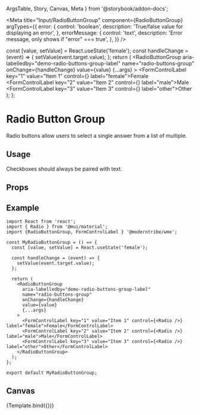  ArgsTable,
  Story,
  Canvas,
  Meta
} from '@storybook/addon-docs';

<Meta
  title="Input/RadioButtonGroup"
  component={RadioButtonGroup}
  argTypes={{
    error: {
      control: 'boolean',
      description: 'True/false value for displaying an error',
    },
    errorMessage: {
      control: 'text',
      description: 'Error message, only shows if "error" === true',
    },
  }}
/>

  const [value, setValue] = React.useState('female');
  const handleChange = (event) => {
    setValue(event.target.value);
  };
  return (
    <RadioButtonGroup
      aria-labelledby="demo-radio-buttons-group-label"
      name="radio-buttons-group"
      onChange={handleChange}
      value={value}
      {...args}
    >
      <FormControlLabel key="1" value="Item 1" control={<Radio />} label="female">Female</FormControlLabel>
      <FormControlLabel key="2" value="Item 2" control={<Radio />} label="male">Male</FormControlLabel>
      <FormControlLabel key="3" value="Item 3" control={<Radio />} label="other">Other</FormControlLabel>
    </RadioButtonGroup>
  );
};

# Radio Button Group
Radio buttons allow users to select a single answer from a list of multiple.

## Usage
Checkboxes should always be paired with text.

## Props
<ArgsTable story="." />

## Example
```
import React from 'react';
import { Radio } from '@mui/material';
import {RadioButtonGroup, FormControlLabel } '@moderntribe/wme';

const MyRadioButtonGroup = () => {
  const [value, setValue] = React.useState('female');

  const handleChange = (event) => {
    setValue(event.target.value);
  };

  return (
    <RadioButtonGroup
      aria-labelledby="demo-radio-buttons-group-label"
      name="radio-buttons-group"
      onChange={handleChange}
      value={value}
      {...args}
    >
      <FormControlLabel key="1" value="Item 1" control={<Radio />} label="female">Female</FormControlLabel>
      <FormControlLabel key="2" value="Item 2" control={<Radio />} label="male">Male</FormControlLabel>
      <FormControlLabel key="3" value="Item 3" control={<Radio />} label="other">Other</FormControlLabel>
    </RadioButtonGroup>
  );
};

export default MyRadioButtonGroup;
```

## Canvas
<Canvas>
  <Story
    name="Default"
  >
  {Template.bind({})}
  </Story>
</Canvas>